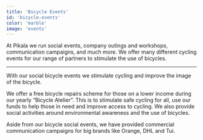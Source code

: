 ```yaml
---
title: 'Bicycle Events'
id: 'bicycle-events'
color: 'marble'
image: 'events'
---
```


At Pikala we run social events, company outings and workshops,
communication campaigns, and much more. We offer many different cycling events
for our range of partners to stimulate the use of bicycles.

---

With our social bicycle events we stimulate cycling and improve
the image of the bicycle.

We offer a free bicycle repairs scheme for those on a lower income
during our yearly “Bicycle Atelier”. This is to stimulate safe cycling for all,
use our funds to help those in need and improve access to cycling.
We also provide social activities around environmental awareness and the use of bicycles.

Aside from our bicycle social events, we have provided commercial communication campaigns
for big brands like Orange, DHL and Tui.
